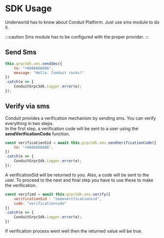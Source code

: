 # SDK Usage
Underworld has to know about Conduit Platform. Just use sms module to do it.

:::caution
Sms module has to be configured with the proper provider.
:::

## Send Sms

```jsx title="Send sms"
this.grpcSdk.sms.sendSms({
    to: "+6666666666",
    message: "Hello. Conduit rocks!"
})
.catch(e => {
    ConduitGrpcSdk.Logger.error(e);
});
```

## Verify via sms

Conduit provides a verification mechanism by sending sms. You can verify everything in two steps. <br/>
In the first step, a verification code will be sent to a user using the **sendVerificationCode** function.

```jsx title="Send verification code"
const verificationSid = await this.grpcSdk.sms.sendVerificationCode({
    to: "+6666666666",
})
.catch(e => {
    ConduitGrpcSdk.Logger.error(e);
});
```

A verificationSid will be returned to you. Also, a code will be sent to the user.
To proceed to the next and final step you have to use these to make the verification.


```jsx title="Verify"
const verified = await this.grpcSdk.sms.verify({
    verificationSid : "someverificationsid",
    code: "verificationcode"
})
.catch(e => {
    ConduitGrpcSdk.Logger.error(e);
})
```

If verification process went well then the returned value will be true.